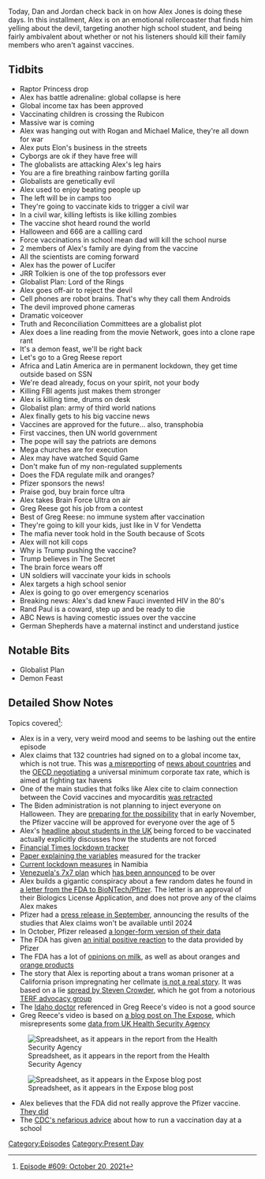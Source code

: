 {{Episode
    | title           = October 20, 2021
    | caption         = [https://knowledgefight.libsyn.com/609-october-20-2021 Listen to this episode on Libsyn]
    | episodeNumber   = 609
    | length          = 02:39:29
    | airDate         = October 25, 2021
    | coverageDate    = October 20, 2021
    | episodeType     = [[:Category:Present Day|Present Day]]
    | appearance      = [[Joe Rogan]], [[Michael Malice]], [[Elon Musk]], [[Greg Reese]]
    | oocDrop         = Christ is the groom, we are the bride; I'm not saying you should kill your family
    | previousEpisode = [[608: Jordan Takes The Wheel 7]]
    | nextEpisode     = [[610: June 23, 2003]]
}}

{{Stub}}

Today, Dan and Jordan check back in on how Alex Jones is doing these days. In this installment, Alex is on an emotional rollercoaster that finds him yelling about the devil, targeting another high school student, and being fairly ambivalent about whether or not his listeners should kill their family members who aren't against vaccines.

==Tidbits==

*Raptor Princess drop
*Alex has battle adrenaline: global collapse is here
*Global income tax has been approved
*Vaccinating children is crossing the Rubicon
*Massive war is coming
*Alex was hanging out with Rogan and Michael Malice, they're all down for war
*Alex puts Elon's business in the streets
*Cyborgs are ok if they have free will
*The globalists are attacking Alex's leg hairs
*You are a fire breathing rainbow farting gorilla
*Globalists are genetically evil
*Alex used to enjoy beating people up
*The left will be in camps too
*They're going to vaccinate kids to trigger a civil war
*In a civil war, killing leftists is like killing zombies
*The vaccine shot heard round the world
*Halloween and 666 are a callling card
*Force vaccinations in school mean dad will kill the school nurse
*2 members of Alex's family are dying from the vaccine
*All the scientists are coming forward
*Alex has the power of Lucifer
*JRR Tolkien is one of the top professors ever
*Globalist Plan: Lord of the Rings
*Alex goes off-air to reject the devil
*Cell phones are robot brains. That's why they call them Androids
*The devil improved phone cameras
*Dramatic voiceover
*Truth and Reconciliation Committees are a globalist plot
*Alex does a line reading from the movie Network, goes into a clone rape rant
*It's a demon feast, we'll be right back
*Let's go to a Greg Reese report
*Africa and Latin America are in permanent lockdown, they get time outside based on SSN
*We're dead already, focus on your spirit, not your body
*Killing FBI agents just makes them stronger
*Alex is killing time, drums on desk
*Globalist plan: army of third world nations
*Alex finally gets to his big vaccine news
*Vaccines are approved for the future... also, transphobia
*First vaccines, then UN world government
*The pope will say the patriots are demons
*Mega churches are for execution
*Alex may have watched Squid Game
*Don't make fun of my non-regulated supplements
*Does the FDA regulate milk and oranges?
*Pfizer sponsors the news!
*Praise god, buy brain force ultra
*Alex takes Brain Force Ultra on air
*Greg Reese got his job from a contest
*Best of Greg Reese: no immune system after vaccination
*They're going to kill your kids, just like in V for Vendetta
*The mafia never took hold in the South because of Scots
*Alex will not kill cops
*Why is Trump pushing the vaccine?
*Trump believes in The Secret
*The brain force wears off
*UN soldiers will vaccinate your kids in schools
*Alex targets a high school senior
*Alex is going to go over emergency scenarios
*Breaking news: Alex's dad knew Fauci invented HIV in the 80's
*Rand Paul is a coward, step up and be ready to die
*ABC News is having comestic issues over the vaccine
*German Shepherds have a maternal instinct and understand justice

==Notable Bits==

*Globalist Plan
*Demon Feast

==Detailed Show Notes==

Topics covered<ref>[https://knowledgefight.com/research/2021/10/24/episode-609-october-20-2021 Episode #609: October 20, 2021]</ref>:

*Alex is in a very, very weird mood and seems to be lashing out the entire episode
*Alex claims that 132 countries had signed on to a global income tax, which is not true. This was [https://home.treasury.gov/news/press-releases/jy0419 a misreporting] of [https://www.nytimes.com/2021/10/08/business/oecd-global-minimum-tax.html news about countries] and the [https://www.oecd.org/tax/beps/statement-on-a-two-pillar-solution-to-address-the-tax-challenges-arising-from-the-digitalisation-of-the-economy-october-2021.pdf OECD negotiating] a universal minimum corporate tax rate, which is aimed at fighting tax havens
*One of the main studies that folks like Alex cite to claim connection between the Covid vaccines and myocarditis [https://www.reuters.com/article/factcheck-preprint-myocarditiswithdrawn/fact-check-pre-print-study-that-claimed-1-in-1000-risk-of-myocarditis-following-covid-19-vaccine-was-withdrawn-due-to-miscalculation-idUSL1N2QX1WS was retracted]
*The Biden administration is not planning to inject everyone on Halloween. They are [https://www.whitehouse.gov/briefing-room/statements-releases/2021/10/20/fact-sheet-biden-administration-announces-update-on-operational-planning-for-covid-19-vaccinations-for-kids-ages-5-11/ preparing for the possibility] that in early November, the Pfizer vaccine will be approved for everyone over the age of 5
*Alex's [https://www.theguardian.com/education/2021/sep/15/covid-teams-can-vaccinate-pupils-against-parents-wishes-schools-told headline about students in the UK] being forced to be vaccinated actually explicitly discusses how the students are not forced
*[https://ig.ft.com/coronavirus-lockdowns/ Financial Times lockdown tracker]
*[https://www.bsg.ox.ac.uk/sites/default/files/2020-04/BSG-WP-2020-032-v5.0.pdf Paper explaining the variables] measured for the tracker
*[https://na.usembassy.gov/covid-19-information/ Current lockdown measures] in Namibia
*[https://www.garda.com/crisis24/news-alerts/508956/venezuela-authorities-impose-flexible-covid-19-related-restrictions-through-aug-8-update-56 Venezuela's 7x7 plan] which [https://venezuelanalysis.com/news/15355 has been announced] to be over
*Alex builds a gigantic conspiracy about a few random dates he found in [https://www.fda.gov/media/151710/download a letter from the FDA to BioNTech/Pfizer]. The letter is an approval of their Biologics License Application, and does not prove any of the claims Alex makes
*Pfizer had a [https://www.pfizer.com/news/press-release/press-release-detail/pfizer-and-biontech-announce-positive-topline-results press release in September], announcing the results of the studies that Alex claims won't be available until 2024
*In October, Pfizer released [https://www.fda.gov/media/153409/download a longer-form version of their data]
*The FDA has given [https://www.npr.org/sections/coronavirus-live-updates/2021/10/23/1048660468/fda-pfizer-vaccine-kids-effective an initial positive reaction] to the data provided by Pfizer
*The FDA has a lot of [https://www.fda.gov/media/140394/download opinions on milk], as well as about oranges and [https://www.fda.gov/regulatory-information/search-fda-guidance-documents/cpg-sec-550575-marmalade orange products]
*The story that Alex is reporting about a trans woman prisoner at a California prison impregnating her cellmate [https://www.politifact.com/factchecks/2021/aug/18/viral-image/no-transgender-woman-didnt-impregnate-another-inma/ is not a real story]. It was based on a lie [https://mashable.com/article/steven-crowder-youtube-suspension-transgender-inmate-misinfo spread by Steven Crowder], which he got from a notorious [https://www.nbcnews.com/feature/nbc-out/conservative-group-hosts-anti-transgender-panel-feminists-left-n964246 TERF advocacy group]
*The [https://healthfeedback.org/claimreview/no-scientific-evidence-for-claim-by-pathologist-ryan-cole-that-covid-19-vaccines-weaken-the-immune-system/ Idaho doctor] referenced in Greg Reece's video is not a good source
*Greg Reece's video is based on [https://theexpose.uk/2021/10/09/risk-of-death-due-to-covid-increases-among-fully-vaccinated-18-29-year-olds/ a blog post on The Expose], which misrepresents some [https://assets.publishing.service.gov.uk/government/uploads/system/uploads/attachment_data/file/1023849/Vaccine_surveillance_report_-_week_40.pdf data from UK Health Security Agency]

[[File:https://images.squarespace-cdn.com/content/v1/58bc3c86b8a79bbdc67b182c/b110f8b4-2459-4c0f-9988-7887988267f6/HSAVersion.JPG|thumb|none|alt=Spreadsheet, as it appears in the report from the Health Security Agency|Spreadsheet, as it appears in the report from the Health Security Agency]]

[[File:https://images.squarespace-cdn.com/content/v1/58bc3c86b8a79bbdc67b182c/7822dd90-4176-42ed-a3a5-14cf15c257fd/ExposeVersion.JPG|thumb|none|alt=Spreadsheet, as it appears in the Expose blog post|Spreadsheet, as it appears in the Expose blog post]]

*Alex believes that the FDA did not really approve the Pfizer vaccine. [https://www.fda.gov/news-events/press-announcements/fda-approves-first-covid-19-vaccine They did]
*The [https://www.cdc.gov/vaccines/covid-19/planning/school-located-clinics.html CDC's nefarious advice] about how to run a vaccination day at a school

[[Category:Episodes]]
[[Category:Present Day]]
